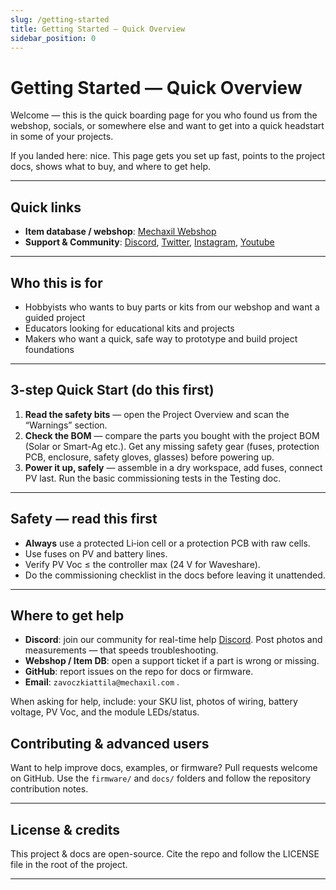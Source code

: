 ```yaml
---
slug: /getting-started
title: Getting Started — Quick Overview
sidebar_position: 0
---
```


# Getting Started — Quick Overview

Welcome — this is the quick boarding page for you who found us from the webshop, socials, or somewhere else and want to get into a quick headstart in some of your projects.

If you landed here: nice. This page gets you set up fast, points to the project docs, shows what to buy, and where to get help.

---

## Quick links

- **Item database / webshop**: [Mechaxil Webshop](https://mechaxil.com)
- **Support & Community**: [Discord](https://discord.gg/CecTK8quUc), [Twitter](https://x.com/mechaxil), [Instagram](https://www.instagram.com/mechaxil/), [Youtube](https://www.youtube.com/@mechaxil)

---

## Who this is for
- Hobbyists who wants to buy parts or kits from our webshop and want a guided project
- Educators looking for educational kits and projects
- Makers who want a quick, safe way to prototype and build project foundations

---

## 3-step Quick Start (do this first)

1. **Read the safety bits** — open the Project Overview and scan the “Warnings” section.
2. **Check the BOM** — compare the parts you bought with the project BOM (Solar or Smart-Ag etc.). Get any missing safety gear (fuses, protection PCB, enclosure, safety gloves, glasses) before powering up.
3. **Power it up, safely** — assemble in a dry workspace, add fuses, connect PV last. Run the basic commissioning tests in the Testing doc.

---

## Safety — read this first
- **Always** use a protected Li‑ion cell or a protection PCB with raw cells.  
- Use fuses on PV and battery lines.  
- Verify PV Voc ≤ the controller max (24 V for Waveshare).  
- Do the commissioning checklist in the docs before leaving it unattended.

---

## Where to get help
- **Discord**: join our community for real-time help [Discord](https://discord.gg/CecTK8quUc). Post photos and measurements — that speeds troubleshooting.  
- **Webshop / Item DB**: open a support ticket if a part is wrong or missing.  
- **GitHub**: report issues on the repo for docs or firmware.  
- **Email**: ```zavoczkiattila@mechaxil.com``` .

When asking for help, include: your SKU list, photos of wiring, battery voltage, PV Voc, and the module LEDs/status.

## Contributing & advanced users
Want to help improve docs, examples, or firmware? Pull requests welcome on GitHub. Use the `firmware/` and `docs/` folders and follow the repository contribution notes.

---

## License & credits
This project & docs are open-source. Cite the repo and follow the LICENSE file in the root of the project.

---